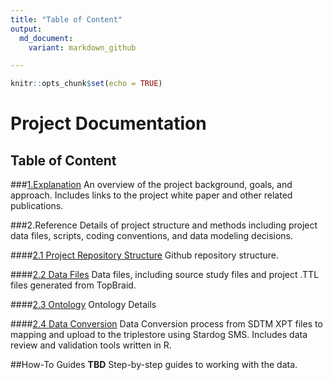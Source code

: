 ```yaml
---
title: "Table of Content"
output:
  md_document:
    variant: markdown_github

---
```


```r
knitr::opts_chunk$set(echo = TRUE)
```

# Project Documentation 
## Table of Content

###[1.Explanation](Explanation.md)
An overview of the project background, goals, and approach. Includes links to the project white paper and other related publications. 

###2.Reference
Details of project structure and methods including project data files, scripts, coding conventions, and data modeling decisions.

####[2.1 Project Repository Structure](Repository-Ref.md)
Github repository structure.

####[2.2 Data Files](Data-Ref.md)
Data files, including source study files and project .TTL files generated from TopBraid.


####[2.3 Ontology](Ontology-Ref.md)
Ontology Details

####[2.4 Data Conversion](DataConversion-Ref.md)
Data Conversion process from SDTM XPT files to mapping and upload to the triplestore using Stardog SMS. Includes data review and validation tools written in R.


##How-To Guides  **TBD**
Step-by-step guides to working with the data.  




 